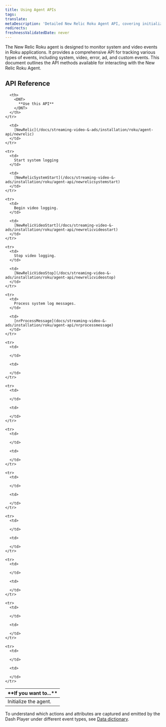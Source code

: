 ```yaml
---
title: Using Agent APIs
tags:
translate:
metaDescription: 'Detailed New Relic Roku Agent API, covering initialization, event logging, and metric recording for Roku applications. Includes function descriptions and usage examples.'
redirects:
freshnessValidatedDate: never
---
```


The New Relic Roku agent is designed to monitor system and video events in Roku applications. It provides a comprehensive API for tracking various types of events, including system, video, error, ad, and custom events. This document outlines the API methods available for interacting with the New Relic Roku Agent.

## API Reference

<table>
  <thead>
    <tr>
      <th style={{ width: "150px" }}>
        <DNT>
          **If you want to...**
        </DNT>
      </th>

      <th>
        <DNT>
          **Use this API**
        </DNT>
      </th>
    </tr>
  </thead>

  <tbody>
    <tr>
      <td>
        Initialize the agent.
      </td>

      <td>
        [NewRelic](/docs/streaming-video-&-ads/installation/roku/agent-api/newrelic)
      </td>
    </tr>

    <tr>
      <td>
        Start system logging
      </td>

      <td>
        [NewRelicSystemStart](/docs/streaming-video-&-ads/installation/roku/agent-api/newrelicsystemstart)
      </td>
    </tr>

    <tr>
      <td>
        Begin video logging.
      </td>

      <td>
        [NewRelicVideoStart](/docs/streaming-video-&-ads/installation/roku/agent-api/newrelicvideostart)
      </td>
    </tr>

    <tr>
      <td>
        Stop video logging.
      </td>

      <td>
        [NewRelicVideoStop](/docs/streaming-video-&-ads/installation/roku/agent-api/newrelicvideostop)
      </td>
    </tr>

    <tr>
      <td>
        Process system log messages.
      </td>

      <td>
        [nrProcessMessage](docs/streaming-video-&-ads/installation/roku/agent-api/nrprocessmessage)
      </td>
    </tr>

    <tr>
      <td>
        
      </td>

      <td>
        
      </td>
    </tr>

    <tr>
      <td>
        
      </td>

      <td>
        
      </td>
    </tr>

    <tr>
      <td>
        
      </td>

      <td>
        
      </td>
    </tr>

    <tr>
      <td>
        
      </td>

      <td>
        
      </td>
    </tr>

    <tr>
      <td>
        
      </td>

      <td>
        
      </td>
    </tr>

    <tr>
      <td>
        
      </td>

      <td>
        
      </td>
    </tr>

    <tr>
      <td>
        
      </td>

      <td>
        
      </td>
    </tr>

    <tr>
      <td>
        
      </td>

      <td>
        
      </td>
    </tr>  
  </tbody>
</table>

To understand which actions and attributes are captured and emitted by the Dash Player under different event types, see [Data dictionary]().